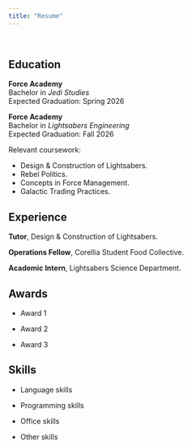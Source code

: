 ```yaml
---
title: "Resume"
---
```


\

## Education

__Force Academy__ <br>
Bachelor in _Jedi Studies_ <br>
Expected Graduation: Spring 2026

__Force Academy__ <br>
Bachelor in _Lightsabers Engineering_ <br>
Expected Graduation: Fall 2026

Relevant coursework: 

- Design & Construction of Lightsabers.
- Rebel Politics.
- Concepts in Force Management.
- Galactic Trading Practices.


## Experience

__Tutor__, Design & Construction of Lightsabers.

__Operations Fellow__, Corellia Student Food Collective.

__Academic Intern__, Lightsabers Science Department.


## Awards

- Award 1

- Award 2

- Award 3



## Skills

- Language skills

- Programming skills

- Office skills

- Other skills

